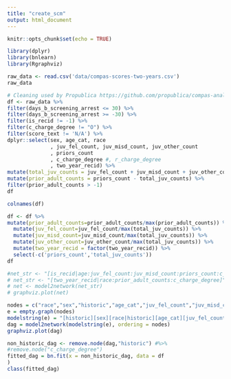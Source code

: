 ```yaml
---
title: "create_scm"
output: html_document
---
```


```r
knitr::opts_chunk$set(echo = TRUE)
```

```r
library(dplyr)
library(bnlearn)
library(Rgraphviz)
```

```r
raw_data <- read.csv('data/compas-scores-two-years.csv')
raw_data
```



```r
# Cleaning used by Propublica https://github.com/propublica/compas-analysis/blob/master/Compas%20Analysis.ipynb
df <- raw_data %>%
filter(days_b_screening_arrest <= 30) %>%
filter(days_b_screening_arrest >= -30) %>%
filter(is_recid != -1) %>%
filter(c_charge_degree != "O") %>%
filter(score_text != 'N/A') %>%
dplyr::select(sex, age_cat, race
              , juv_fel_count, juv_misd_count, juv_other_count
              , priors_count
              , c_charge_degree #, r_charge_degree
              , two_year_recid) %>%
mutate(total_juv_counts = juv_fel_count + juv_misd_count + juv_other_count) %>%
mutate(prior_adult_counts = priors_count - total_juv_counts) %>%
filter(prior_adult_counts > -1)
df
```

```r
colnames(df)
```

```r
df <- df %>%
mutate(prior_adult_counts=prior_adult_counts/max(prior_adult_counts)) %>%
  mutate(juv_fel_count=juv_fel_count/max(total_juv_counts)) %>%
  mutate(juv_misd_count=juv_misd_count/max(total_juv_counts)) %>%
  mutate(juv_other_count=juv_other_count/max(total_juv_counts)) %>%
  mutate(two_year_recid = factor(two_year_recid)) %>%
  select(-c('priors_count','total_juv_counts'))
df
```

```r
#net_str <- "[is_recid|age:juv_fel_count:juv_misd_count:priors_count:c_charge_degree][c_charge_degree|race:sex][age][juv_fel_count][juv_misd_count][priors_count][race][sex]"
# net_str <- "[two_year_recid|race:prior_adult_counts:c_charge_degree]"
# net <- model2network(net_str)
# graphviz.plot(net)

nodes = c("race","sex","historic","age_cat","juv_fel_count","juv_misd_count","juv_other_count","prior_adult_counts","c_charge_degree","two_year_recid")
e = empty.graph(nodes)
modelstring(e) = "[historic][sex][race|historic][age_cat][juv_fel_count|race:age_cat:sex][juv_misd_count|race:sex:age_cat][juv_other_count|race:sex:age_cat][prior_adult_counts|sex:juv_fel_count:juv_misd_count:juv_other_count:age_cat][c_charge_degree|sex:juv_fel_count:juv_misd_count:juv_other_count:age_cat][two_year_recid|race:sex:historic:juv_fel_count:juv_misd_count:juv_other_count:prior_adult_counts:c_charge_degree]"
dag = model2network(modelstring(e), ordering = nodes)
graphviz.plot(dag)
```


```r
non_historic_dag <- remove.node(dag,"historic") #%>%
#remove.node("c_charge_degree")
fitted_dag = bn.fit(x = non_historic_dag, data = df
)
class(fitted_dag)
```

